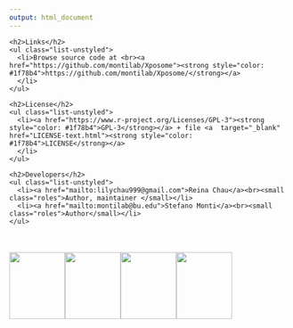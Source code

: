 ```yaml
---
output: html_document
---
```


<div class="side-links">
  <div class="links">
    <h2>Links</h2>
    <ul class="list-unstyled">
      <li>Browse source code at <br><a href="https://github.com/montilab/Xposome"><strong style="color: #1f78b4">https://github.com/montilab/Xposome/</strong></a>
      </li>
    </ul>
  </div>
  
  <div class="license">
    <h2>License</h2>
    <ul class="list-unstyled">
      <li><a href="https://www.r-project.org/Licenses/GPL-3"><strong style="color: #1f78b4">GPL-3</strong></a> + file <a  target="_blank" href="LICENSE-text.html"><strong style="color: #1f78b4">LICENSE</strong></a>
      </li>
    </ul>
  </div>
  
  <div class="developers">
    <h2>Developers</h2>
    <ul class="list-unstyled">
      <li><a href="mailto:lilychau999@gmail.com">Reina Chau</a><br><small class="roles">Author, maintainer </small></li>
      <li><a href="mailto:montilab@bu.edu">Stefano Monti</a><br><small class="roles">Author</small></li>
    </ul>
  </div>
</div>

<div style="padding: 20px 0 10px 0;"><img width="100px" height="120px" src="www/shiny.svg"><img width="100px" height="120px" src="www/rmarkdown.svg"><img width="100px" height="120px" src="www/ggplot2.svg"><img width="100px" height="120px" src="www/plumber.svg">
</div>
